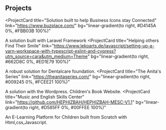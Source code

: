 ## Projects

<ProjectCard
  title="Solution built to help Business Icons stay Connected"
  link="https://www.buzplace.com/"
  bg="linear-gradient(to right, #D4145A 0%, #FBB03B 100%)"
>
  A solution built with Laravel Framework
</ProjectCard>
<ProjectCard
  title="Helping others Find Their Smile"
  link="https://www.lekoarts.de/javascript/setting-up-a-yarn-workspace-with-typescript-eslint-and-cypress?utm_source=cara&utm_medium=Theme"
  bg="linear-gradient(to right, #662D8C 0%, #ED1E79 100%)"
>
  A robust solution for Dentalcare foundation.
</ProjectCard>
<ProjectCard
  title="The Anita's Series"
  link="https://theanitaseries.com/"
  bg="linear-gradient(to right, #009245 0%, #FCEE21 100%)"
>
  A solution with the Wordpress. Children's Book Website.
</ProjectCard>
<ProjectCard
  title="Music and English Skills Center"
  link="https://github.com/HEPHIZBAH/HEPHIZBAH-MESC-V1.1"
  bg="linear-gradient(to right, #D585FF 0%, #00FFEE 100%)"
>
  An E-Learning Platform for Children built from Scratch with Html,css,Javascript.
</ProjectCard>

